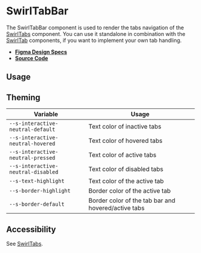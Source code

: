 
<Meta title="Components/SwirlTabBar" />

# SwirlTabBar

The SwirlTabBar component is used to render the tabs navigation of the
[SwirlTabs](?path=/docs/components-swirltabs--swirl-tabs) component. You can use
it standalone in combination with the
[SwirlTab](?path=/docs/components-swirltab--swirl-tab) components, if you want
to implement your own tab handling.

- **[Figma Design Specs](https://www.figma.com/file/iRHiAFsHxnzux8gQ9EjlZe/Swirl-Components?node-id=34-6419&t=l6r0AzmK9ThWIT5N-0)**
- **[Source Code](https://github.com/flip-corp/swirl/tree/main/packages/swirl-components/src/components/swirl-tab-bar)**

## Usage

<Canvas withSource="open">
  <Story id="components-swirltabbar--swirl-tab-bar" />
</Canvas>

<ArgsTable story="." />

## Theming

| Variable                           | Usage                                               |
| ---------------------------------- | --------------------------------------------------- |
| `--s-interactive-neutral-default`  | Text color of inactive tabs                         |
| `--s-interactive-neutral-hovered`  | Text color of hovered tabs                          |
| `--s-interactive-neutral-pressed`  | Text color of active tabs                           |
| `--s-interactive-neutral-disabled` | Text color of disabled tabs                         |
| `--s-text-highlight`               | Text color of the active tab                        |
| `--s-border-highlight`             | Border color of the active tab                      |
| `--s-border-default`               | Border color of the tab bar and hovered/active tabs |

## Accessibility

See [SwirlTabs](?path=/docs/components-swirltabs--swirl-tabs).
